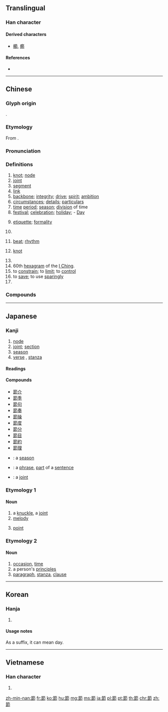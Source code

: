 {{character info/new}}
{{also|节|卩}}
==Translingual==

===Han character===
{{Han char|rn=118|rad=竹|as=07|sn=13|four=88727|canj=HAIL|ids=⿱⺮即}}

====Derived characters====
* [[櫛]], [[癤]]

====References====
* {{Han ref|kx=0891.240|dkj=26102|dj=1318.290|hdz=52976.040|uh=7BC0|ud=31680|bh=B860|bd=47200}}

----

==Chinese==
{{zh-forms|s=节}}

===Glyph origin===
{{Han etym}}
{{Han compound|竹|即|c1=s|c2=p|t1=bamboo|ls=psc}}.

===Etymology===
From {{inh|zh|sit-pro|*tsik}}.

===Pronunciation===
{{zh-pron
|m=jié
|c=zit3
|h=pfs=chiet
|mn=chat/zz,yl,tn,kh,tc:cheh/lk,tp,km,mg,hc:choeh/chiat
|mn_note=chat/cheh/choeh - vernacular, chiat - literary
|w=4jiq
|mc=y
|oc=y
|ma=y
|cat=n,v,cls,pn
}}

===Definitions===
{{zh-hanzi}}

# [[knot]]; [[node]]
# [[joint]]
# [[segment]]
# [[link]]
# [[backbone]]; [[integrity]]; [[drive]]; [[spirit]]; [[ambition]]
# [[circumstances]]; [[details]]; [[particulars]]
# [[time]] [[period]]; [[season]]; [[division]] of time
# [[festival]]; [[celebration]]; [[holiday]]; - [[day|Day]]
#: {{zh-x|聖誕節|Christmas}}
# [[etiquette]]; [[formality]]
# {{lb|zh|historical}} {{zh-abbrev|符節|tally}}
# {{lb|zh|music}} [[beat]]; [[rhythm]]
# {{lb|zh|unit of speed}} [[knot]]
# {{zh-classifier|segments, such as batteries, lessons, train carriages, paragraphs, etc|cat=y}}
# 60th [[hexagram]] of the [[I Ching]].
# to [[constrain]]; to [[limit]]; to [[control]]
# to [[save]]; to use [[sparingly]]
# {{surname|lang=zh}}

===Compounds===
{{zh-der|光明節|潑水節|七夕節|聖誕節|中秋節|一節|三八節|三大節|三節|三節棍|上元節|下元節|下節|不合節|中元節|中和節|中節|九節鞭|事節|五月節|交節氣|亮節|人勝節|令節|佛誕節|佳節|使節|使節團|假節|做節|元宵節|光復節|兒童節|全節|八月節|八節|公路節|兵役節|冬節|冷節|出版節|刪節|刪節號|勁節|勞動節|勵節|千秋節|厲節|受難節|合作節|名節|品節|四節|固節|國醫節|團圓節|大年節|大節|大節夜|大節目|天中節|天穿節|天貺節|天長節|失節|女兒節|姱節|婦女節|嫠節|季節|季節性|守節|宰牲節|寒衣節|寒食節|小節|小節目|屈節|峻節|工業節|幢節|年節|廣播節|弭節|復活節|志節|忠節|急節|情人節|情節|愚人節|感恩節|憲節|戲劇節|打關節|抗節|折節|抱節君|拊節|拍節機|拔節|拜夜節|拜燈節|拜節|持節|挺節|掃墓節|撓節|撙節|擊節|支節|改節|啟節|教師節|敬老節|文藝節|斑節蝦|旌節|明節|春節|時節|晚節|暮節|有枝節|末節|松節油|枝節|案節|植樹節|榮民節|死節|殉節|母親節|氣節|浴佛節|海員節|淋巴節|清明節|漁民節|燈節|燕九節|父親節|犯節氣|環節|璽節|登高節|百節蛇|皴節|盂蘭節|盡節|直節|禁煙節|禁節兒|禮節|萬聖節|秋節|空軍節|端午節|竹節書|竹節蓼|竹節蟲|竹節鞭|符節|符節文|筋節|筋節兒|節下|節人|節令|節使|節候|節假|節儀|節儉|節制|節哀|節士|節奏|節女|節婦|節婦坊|節子|節孝|節孢子|節宣|節導|節尚|節度|節度使|節律|節慶|節拍|節拍計|節操|節敬|節文|節旄|節日|節本|節概|節次|節氣|節流|節烈|節物|節理|節用|節略|節略版|節病|節目|節目單|節省|節禮|節稅|節節|節節高|節約|節級|節義|節育|節能|節蛋|節要|節角|節鉞|節錄|節錢|節關|節食|節餘|節骨眼|節點|篦節|納節|素節|細節|結節|縟節|纇節|美術節|老人節|耶誕節|肘關節|股關節|脫節|至節|航海節|花朝節|芳菲節|苦節|蒲節|藕節|藥師節|觀光節|觔節|記者節|詩人節|調節|警察節|護士節|變節|貞節|買關節|賀節|賣關節|赴節|跗關節|軍人節|農民節|通關節|過節|過節兒|郵政節|醫師節|重陽節|閉音節|開齋節|關節|關節囊|關節炎|關節痛|防空節|陸軍節|雙中節|雙十節|雙音節|雨傘節|青年節|音樂節|音節|章節|風節|駐節|骨節|高節|鬼節|麾節|點紙節|龍歌節|龍節}}

----

==Japanese==

===Kanji===
{{ja-kanji|grade=4|rs=竹07}}

# [[node]]
# [[joint]]; [[section]]
# [[season]]
# [[verse]] {{qualifier|part of a song}}, [[stanza]] {{qualifier|part of a poem}}

====Readings====
{{ja-readings
|goon=[[せち]] (sechi)
|kanon=[[せつ]] (setsu)
|kun=[[ふし]] (fushi), [[ふ]] (fu), [[よ]] (yo)
|nanori=[[たかし]] (takashi)
}}

====Compounds====
{{der-top|Compounds}}
* [[節介]]
* [[節季]]
* [[節句]]
* [[節奏]]
* [[節操]]
* [[節度]]
* [[節分]]
* [[節目]]
* [[節約]]
* [[節理]]
* {{ja-r|季節|きせつ}}: a [[season]]
* {{ja-r|文節|ぶんせつ}}: a [[phrase]], [[part]] of a [[sentence]]
* {{ja-r|関節|かんせつ}}: a [[joint]] {{qualifier|as in a finger or an insect leg}}
{{der-bottom}}

===Etymology 1===
{{ja-kanjitab|ふし|yomi=k}}

====Noun====
{{ja-noun|ふし}}

# a [[knuckle]], a [[joint]]
# [[melody]]
#: {{ja-usex|Aにふしをつける|A に ふし を つける|set A to tune}}
# [[point]]

===Etymology 2===
{{ja-kanjitab|せつ|yomi=o}}

====Noun====
{{ja-noun|せつ}}

# [[occasion]], [[time]]
# a person's [[principles]]
# [[paragraph]], [[stanza]], [[clause]]

----

==Korean==

===Hanja===
{{ko-hanja|hangeul=[[절]]|eumhun=|rv=jeol|mr=chŏl|y=cel}}

# {{defn|lang=ko|sort=竹07}}

====Usage notes====
As a suffix, it can mean day.

----

==Vietnamese==

===Han character===
{{vi-hantu|[[tiết]], [[tét]], [[tết]], [[tít]], [[tịt]], [[típ]]|rs=竹07}}

# {{defn|lang=vi|sort=竹07}}

[[zh-min-nan:節]]
[[fr:節]]
[[ko:節]]
[[hu:節]]
[[mg:節]]
[[ms:節]]
[[ja:節]]
[[pl:節]]
[[pt:節]]
[[th:節]]
[[chr:節]]
[[zh:節]]